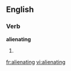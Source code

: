 
==English==

===Verb===
'''alienating'''

# {{present participle of|[[alienate]]}}

[[fr:alienating]]
[[vi:alienating]]